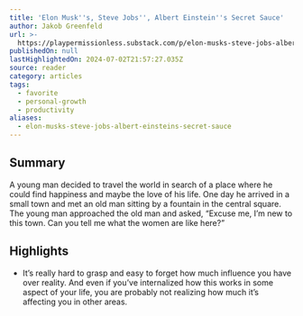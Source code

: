 ```yaml
---
title: 'Elon Musk''s, Steve Jobs'', Albert Einstein''s Secret Sauce'
author: Jakob Greenfeld
url: >-
  https://playpermissionless.substack.com/p/elon-musks-steve-jobs-albert-einsteins?utm_source=post-email-title&publication_id=1308259&post_id=144301101&utm_campaign=email-post-title&isFreemail=true&r=og9hp&triedRedirect=true&utm_medium=email
publishedOn: null
lastHighlightedOn: 2024-07-02T21:57:27.035Z
source: reader
category: articles
tags:
  - favorite
  - personal-growth
  - productivity
aliases:
  - elon-musks-steve-jobs-albert-einsteins-secret-sauce
---
```

## Summary

A young man decided to travel the world in search of a place where he could find happiness and maybe the love of his life. One day he arrived in a small town and met an old man sitting by a fountain in the central square. The young man approached the old man and asked, “Excuse me, I’m new to this town. Can you tell me what the women are like here?”

## Highlights
- It’s really hard to grasp and easy to forget how much influence you have over reality.
  And even if you’ve internalized how this works in some aspect of your life, you are probably not realizing how much it’s affecting you in other areas.
